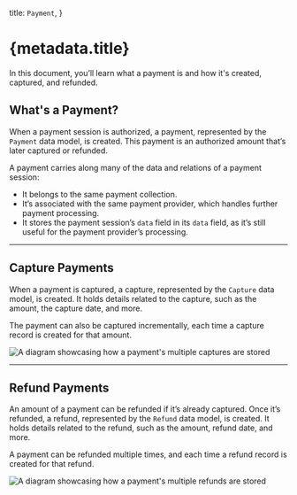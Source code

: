   title: `Payment`,
}

# {metadata.title}

In this document, you’ll learn what a payment is and how it's created, captured, and refunded.

## What's a Payment?

When a payment session is authorized, a payment, represented by the `Payment` data model, is created. This payment is an authorized amount that’s later captured or refunded.

A payment carries along many of the data and relations of a payment session:

- It belongs to the same payment collection.
- It’s associated with the same payment provider, which handles further payment processing.
- It stores the payment session’s `data` field in its `data` field, as it’s still useful for the payment provider’s processing.

---

## Capture Payments

When a payment is captured, a capture, represented by the `Capture` data model, is created. It holds details related to the capture, such as the amount, the capture date, and more.

The payment can also be captured incrementally, each time a capture record is created for that amount.

![A diagram showcasing how a payment's multiple captures are stored](https://res.cloudinary.com/dza7lstvk/image/upload/v1711565445/Medusa%20Resources/payment-capture_f5fve1.jpg)

---

## Refund Payments

An amount of a payment can be refunded if it’s already captured. Once it’s refunded, a refund, represented by the `Refund` data model, is created. It holds details related to the refund, such as the amount, refund date, and more.

A payment can be refunded multiple times, and each time a refund record is created for that refund.

![A diagram showcasing how a payment's multiple refunds are stored](https://res.cloudinary.com/dza7lstvk/image/upload/v1711565555/Medusa%20Resources/payment-refund_lgfvyy.jpg)

